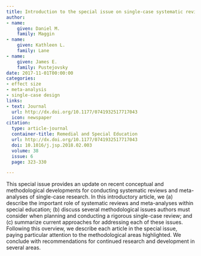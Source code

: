 ```yaml
---
title: Introduction to the special issue on single-case systematic reviews and meta-analysis
author:
- name:
    given: Daniel M.
    family: Maggin
- name:
    given: Kathleen L.
    family: Lane
- name:
    given: James E.
    family: Pustejovsky
date: 2017-11-01T00:00:00
categories:
- effect size
- meta-analysis
- single-case design
links:
- text: Journal
  url: http://dx.doi.org/10.1177/0741932517717043
  icon: newspaper
citation:
  type: article-journal
  container-title: Remedial and Special Education
  url: http://dx.doi.org/10.1177/0741932517717043
  doi: 10.1016/j.jsp.2018.02.003
  volume: 38
  issue: 6
  page: 323-330

---
```


This special issue provides an update on recent conceptual and methodological developments for conducting systematic reviews and meta-analyses of single-case research. In this introductory article, we (a) describe the important role of systematic reviews and meta-analyses within special education; (b) discuss several methodological issues authors must consider when planning and conducting a rigorous single-case review; and (c) summarize current approaches for addressing each of these issues. Following this overview, we describe each article in the special issue, paying particular attention to the methodological areas highlighted. We conclude with recommendations for continued research and development in several areas.


